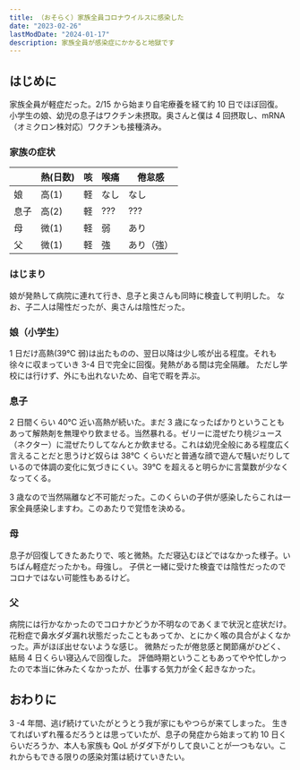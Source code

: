```yaml
---
title: （おそらく）家族全員コロナウイルスに感染した
date: "2023-02-26"
lastModDate: "2024-01-17"
description: 家族全員が感染症にかかると地獄です
---
```


## はじめに

家族全員が軽症だった。2/15 から始まり自宅療養を経て約 10 日でほぼ回復。
小学生の娘、幼児の息子はワクチン未摂取。奥さんと僕は 4 回摂取し、mRNA（オミクロン株対応）ワクチンも接種済み。

### 家族の症状

|      | 熱(日数) | 咳  | 喉痛 | 倦怠感     |
| ---- | -------- | --- | ---- | ---------- |
| 娘   | 高(1)    | 軽  | なし | なし       |
| 息子 | 高(2)    | 軽  | ???  | ???        |
| 母   | 微(1)    | 軽  | 弱   | あり       |
| 父   | 微(1)    | 軽  | 強   | あり（強） |

### はじまり

娘が発熱して病院に連れて行き、息子と奥さんも同時に検査して判明した。
なお、子二人は陽性だったが、奥さんは陰性だった。

### 娘（小学生）

1 日だけ高熱(39℃ 弱)は出たものの、翌日以降は少し咳が出る程度。それも徐々に収まっていき 3-4 日で完全に回復。発熱がある間は完全隔離。
ただし学校には行けず、外にも出れないため、自宅で暇を弄ぶ。

### 息子

2 日間くらい 40℃ 近い高熱が続いた。まだ 3 歳になったばかりということもあって解熱剤を無理やり飲ませる。当然暴れる。ゼリーに混ぜたり桃ジュース（ネクター）に混ぜたりしてなんとか飲ませる。これは幼児全般にある程度広く言えることだと思うけど奴らは 38℃ くらいだと普通な顔で遊んで騒いだりしているので体調の変化に気づきにくい。39℃ を超えると明らかに言葉数が少なくなってくる。

3 歳なので当然隔離など不可能だった。このくらいの子供が感染したらこれは一家全員感染しますわ。このあたりで覚悟を決める。

### 母

息子が回復してきたあたりで、咳と微熱。ただ寝込むほどではなかった様子。いちばん軽症だったかも。母強し。
子供と一緒に受けた検査では陰性だったのでコロナではない可能性もあるけど。

### 父

病院には行かなかったのでコロナかどうか不明なのであくまで状況と症状だけ。
花粉症で鼻水ダダ漏れ状態だったこともあってか、とにかく喉の具合がよくなかった。声がほぼ出せないような感じ。
微熱だったが倦怠感と関節痛がひどく、結局 4 日くらい寝込んで回復した。
評価時期ということもあってやや忙しかったので本当に休みたくなかったが、仕事する気力が全く起きなかった。

## おわりに

3 -4 年間、逃げ続けていたがとうとう我が家にもやつらが来てしまった。
生きてればいずれ罹るだろうとは思っていたが、息子の発症から始まって約 10 日くらいだろうか、本人も家族も QoL がダダ下がりして良いことが一つもない。これからもできる限りの感染対策は続けていきたい。
